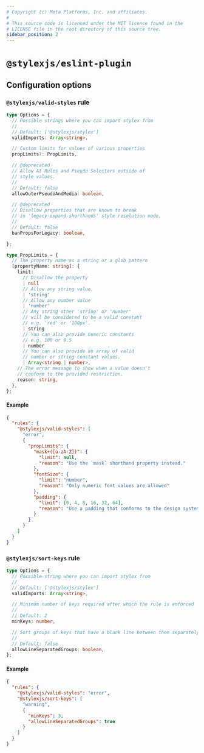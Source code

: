 ```yaml
---
# Copyright (c) Meta Platforms, Inc. and affiliates.
#
# This source code is licensed under the MIT license found in the
# LICENSE file in the root directory of this source tree.
sidebar_position: 2
---
```


# `@stylexjs/eslint-plugin`

## Configuration options

### `@stylexjs/valid-styles` rule

```ts
type Options = {
  // Possible strings where you can import stylex from
  //
  // Default: ['@stylexjs/stylex']
  validImports: Array<string>,

  // Custom limits for values of various properties
  propLimits?: PropLimits,

  // @deprecated
  // Allow At Rules and Pseudo Selectors outside of
  // style values.
  //
  // Default: false
  allowOuterPseudoAndMedia: boolean,

  // @deprecated
  // Disallow properties that are known to break
  // in 'legacy-expand-shorthands' style resolution mode.
  //
  // Default: false
  banPropsForLegacy: boolean,

};

type PropLimits = {
  // The property name as a string or a glob pattern
  [propertyName: string]: {
    limit:
      // Disallow the property
      | null
      // Allow any string value
      | 'string'
      // Allow any number value
      | 'number'
      // Any string other 'string' or 'number'
      // will be considered to be a valid constant
      // e.g. 'red' or '100px'.
      | string
      // You can also provide numeric constants
      // e.g. 100 or 0.5
      | number
      // You can also provide an array of valid
      // number or string constant values.
      | Array<string | number>,
    // The error message to show when a value doesn't
    // conform to the provided restriction.
    reason: string,
  },
};
```
#### Example

```json
{
  "rules": {
    "@stylexjs/valid-styles": [
      "error",
      {
        "propLimits": {
          "mask+([a-zA-Z])": {
            "limit": null,
            "reason": "Use the `mask` shorthand property instead."
          },
          "fontSize": {
            "limit": "number",
            "reason": "Only numeric font values are allowed"
          },
          "padding": {
            "limit": [0, 4, 8, 16, 32, 64],
            "reason": "Use a padding that conforms to the design system"
          }
        }
      }
    ]
  }
}
```

### `@stylexjs/sort-keys` rule

```ts
type Options = {
  // Possible string where you can import stylex from
  //
  // Default: ['@stylexjs/stylex']
  validImports: Array<string>,

  // Minimum number of keys required after which the rule is enforced
  //
  // Default: 2
  minKeys: number,

  // Sort groups of keys that have a blank line between them separately
  //
  // Default: false
  allowLineSeparatedGroups: boolean,
};
```

#### Example

```json
{
  "rules": {
    "@stylexjs/valid-styles": "error",
    "@stylexjs/sort-keys": [
      "warning",
      {
        "minKeys": 3,
        "allowLineSeparatedGroups": true
      }
    ]
  }
}
```
